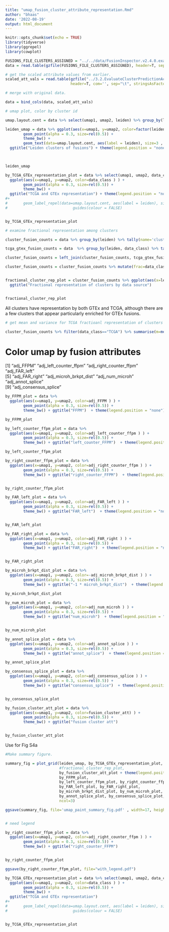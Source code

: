 ```yaml
---
title: "umap_fusion_cluster_attribute_representation.Rmd"
author: "bhaas"
date: '2022-08-19'
output: html_document
---
```


```r
knitr::opts_chunk$set(echo = TRUE)
library(tidyverse)
library(ggrepel)
library(cowplot)
```


```r

FUSIONS_FILE_CLUSTERS_ASSIGNED = "../../data/FusionInspector.v2.4.0.examine_recurrents.tsv.gz"
data = read.table(gzfile(FUSIONS_FILE_CLUSTERS_ASSIGNED), header=T, sep="\t", stringsAsFactors = F)
```


```r
# get the scaled attribute values from earlier.
scaled_att_vals = read.table(gzfile("../3.2.EvaluateClusterPredictionAccuracy/fusion_atts_scaled_values.tsv.gz"), 
                             header=T, com='', sep="\t", stringsAsFactors = F)
```

```r
# merge with original data.

data = bind_cols(data, scaled_att_vals)

```


```r

# umap plot, color by cluster id

umap.layout.cent = data %>% select(umap1, umap2, leiden) %>% group_by(leiden) %>% summarize_all(mean)

leiden_umap = data %>% ggplot(aes(x=umap1, y=umap2, color=factor(leiden))) + 
        geom_point(alpha = 0.3, size=rel(0.5)) + 
        theme_bw() + 
        geom_text(data=umap.layout.cent, aes(label = leiden), size=3 , color='black') +
  ggtitle("Leiden clusters of fusions") + theme(legend.position = "none")
  


leiden_umap

```



```r

by_TCGA_GTEx_representation_plot = data %>% select(umap1, umap2, data_class, leiden) %>%
  ggplot(aes(x=umap1, y=umap2, color=data_class ) ) + 
        geom_point(alpha = 0.3, size=rel(0.5)) +
        theme_bw() +
  ggtitle("TCGA and GTEx representation") + theme(legend.position = "none")
#+ 
#       geom_label_repel(data=umap.layout.cent, aes(label = leiden), size=3 ) + 
#                             guides(colour = FALSE)


by_TCGA_GTEx_representation_plot

```


```r

# examine fractional representation among clusters

cluster_fusion_counts = data %>% group_by(leiden) %>% tally(name='cluster_fusion_count')

tcga_gtex_fusion_counts = data  %>% group_by(leiden, data_class) %>% tally(name='data_class_fusion_count')

cluster_fusion_counts = left_join(cluster_fusion_counts, tcga_gtex_fusion_counts, by='leiden')

cluster_fusion_counts = cluster_fusion_counts %>% mutate(frac=data_class_fusion_count/cluster_fusion_count)


fractional_cluster_rep_plot = cluster_fusion_counts %>% ggplot(aes(x=leiden, y=frac, fill=data_class)) + geom_col() +
  ggtitle("Fractional representation of clusters by data source")


fractional_cluster_rep_plot
```

All clusters have representation by both GTEx and TCGA, although there are a few clusters that appear particularly enriched for GTEx fusions.

```r

# get mean and variance for TCGA fractioanl representation of clusters

cluster_fusion_counts %>% filter(data_class=="TCGA") %>% summarise(m=mean(frac), v=var(frac))
```
# Color umap by fusion attributes

[1] "adj_FFPM"               "adj_left_counter_ffpm"  "adj_right_counter_ffpm" "adj_FAR_left"          
[5] "adj_FAR_right"          "adj_microh_brkpt_dist"  "adj_num_microh"         "adj_annot_splice"      
[9] "adj_consensus_splice" 


```r

by_FFPM_plot = data %>% 
  ggplot(aes(x=umap1, y=umap2, color=adj_FFPM ) ) + 
        geom_point(alpha = 0.3, size=rel(0.5)) +
        theme_bw() + ggtitle("FFPM")  + theme(legend.position = "none")

by_FFPM_plot


```


```r

by_left_counter_ffpm_plot = data %>% 
  ggplot(aes(x=umap1, y=umap2, color=adj_left_counter_ffpm ) ) + 
        geom_point(alpha = 0.3, size=rel(0.5)) +
        theme_bw() + ggtitle("left_counter_FFPM")  + theme(legend.position = "none")

by_left_counter_ffpm_plot


```

```r

by_right_counter_ffpm_plot = data %>% 
  ggplot(aes(x=umap1, y=umap2, color=adj_right_counter_ffpm ) ) + 
        geom_point(alpha = 0.3, size=rel(0.5)) +
        theme_bw() + ggtitle("right_counter_FFPM")  + theme(legend.position = "none")


by_right_counter_ffpm_plot

```




```r

by_FAR_left_plot = data %>% 
  ggplot(aes(x=umap1, y=umap2, color=adj_FAR_left ) ) + 
        geom_point(alpha = 0.3, size=rel(0.5)) +
        theme_bw() + ggtitle("FAR_left")  + theme(legend.position = "none")


by_FAR_left_plot

```


```r

by_FAR_right_plot = data %>% 
  ggplot(aes(x=umap1, y=umap2, color=adj_FAR_right ) ) + 
        geom_point(alpha = 0.3, size=rel(0.5)) +
        theme_bw() + ggtitle("FAR_right")  + theme(legend.position = "none")


by_FAR_right_plot

```


```r

by_microh_brkpt_dist_plot = data %>% 
  ggplot(aes(x=umap1, y=umap2, color=-adj_microh_brkpt_dist ) ) + 
        geom_point(alpha = 0.3, size=rel(0.5)) +
        theme_bw() + ggtitle("-1 * microh_brkpt_dist")  + theme(legend.position = "none")

by_microh_brkpt_dist_plot


```


```r

by_num_microh_plot = data %>% 
  ggplot(aes(x=umap1, y=umap2, color=adj_num_microh ) ) + 
        geom_point(alpha = 0.3, size=rel(0.5)) +
        theme_bw() + ggtitle("num_microh")  + theme(legend.position = "none")


by_num_microh_plot

```



```r

by_annot_splice_plot = data %>% 
  ggplot(aes(x=umap1, y=umap2, color=adj_annot_splice ) ) + 
        geom_point(alpha = 0.3, size=rel(0.5)) +
        theme_bw() + ggtitle("annot_splice")  + theme(legend.position = "none")

by_annot_splice_plot

```


```r

by_consensus_splice_plot = data %>% 
  ggplot(aes(x=umap1, y=umap2, color=adj_consensus_splice ) ) + 
        geom_point(alpha = 0.3, size=rel(0.5)) +
        theme_bw() + ggtitle("consensus_splice")  + theme(legend.position = "none")


by_consensus_splice_plot


```

```r

by_fusion_cluster_att_plot = data %>% 
  ggplot(aes(x=umap1, y=umap2, color=fusion_cluster_att) ) + 
        geom_point(alpha = 0.3, size=rel(0.5)) +
        theme_bw() + ggtitle("fusion cluster att") 


by_fusion_cluster_att_plot


```

Use for Fig S4a

```r

#Make summary figure.

summary_fig = plot_grid(leiden_umap, by_TCGA_GTEx_representation_plot, 
                        #fractional_cluster_rep_plot, 
                        by_fusion_cluster_att_plot + theme(legend.position = "none"),
                        by_FFPM_plot, 
                        by_left_counter_ffpm_plot, by_right_counter_ffpm_plot,
                        by_FAR_left_plot, by_FAR_right_plot,
                        by_microh_brkpt_dist_plot, by_num_microh_plot,
                        by_annot_splice_plot, by_consensus_splice_plot,
                        ncol=3)  

ggsave(summary_fig, file='umap_paint_summary_fig.pdf' , width=17, height=17)



```


```r

# need legend

by_right_counter_ffpm_plot = data %>% 
  ggplot(aes(x=umap1, y=umap2, color=adj_right_counter_ffpm ) ) + 
        geom_point(alpha = 0.3, size=rel(0.5)) +
        theme_bw() + ggtitle("right_counter_FFPM") 


by_right_counter_ffpm_plot

ggsave(by_right_counter_ffpm_plot, file="with_legend.pdf")

```

```r

by_TCGA_GTEx_representation_plot = data %>% select(umap1, umap2, data_class, leiden) %>%
  ggplot(aes(x=umap1, y=umap2, color=data_class ) ) + 
        geom_point(alpha = 0.3, size=rel(0.5)) +
        theme_bw() +
  ggtitle("TCGA and GTEx representation") 
#+ 
#       geom_label_repel(data=umap.layout.cent, aes(label = leiden), size=3 ) + 
#                             guides(colour = FALSE)


by_TCGA_GTEx_representation_plot


```





